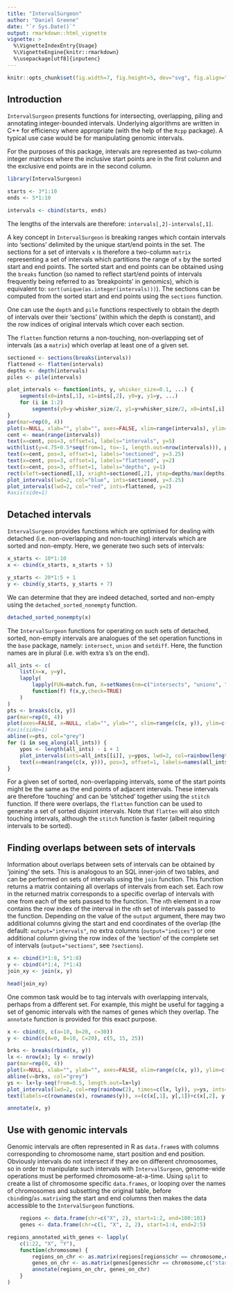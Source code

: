 ---
title: "IntervalSurgeon"
author: "Daniel Greene"
date: "`r Sys.Date()`"
output: rmarkdown::html_vignette
vignette: >
  %\VignetteIndexEntry{Usage}
  %\VignetteEngine{knitr::rmarkdown}
  %\usepackage[utf8]{inputenc}
---
```{r echo=FALSE}
knitr::opts_chunk$set(fig.width=7, fig.height=5, dev="svg", fig.align="center")
```

## Introduction

`IntervalSurgeon` presents functions for intersecting, overlapping, piling and annotating integer-bounded intervals. 
Underlying algorithms are written in C++ for efficiency where appropriate (with the help of the `Rcpp` package). 
A typical use case would be for manipulating genomic intervals.

For the purposes of this package, intervals are represented as two-column integer matrices where the inclusive start points are in the first column and the exclusive end points are in the second column. 

```{r}
library(IntervalSurgeon)

starts <- 3*1:10
ends <- 5*1:10

intervals <- cbind(starts, ends)
```

The lengths of the intervals are therefore: `intervals[,2]-intervals[,1]`.

A key concept in `IntervalSurgeon` is breaking ranges which contain intervals into 'sections' delimited by the unique start/end points in the set.
The sections for a set of intervals `x` is therefore a two-column `matrix` representing a set of intervals which partitions the range of `x` by the sorted start and end points.
The sorted start and end points can be obtained using the `breaks` function (so named to reflect start/end points of intervals frequently being referred to as 'breakpoints' in genomics), which is equivalent to: `sort(unique(as.integer(intervals)))`). 
The sections can be computed from the sorted start and end points using the `sections` function.

One can use the `depth` and `pile` functions respectively to obtain the depth of intervals over their 'sections' (within which the depth is constant), and the row indices of original intervals which cover each section.

The `flatten` function returns a non-touching, non-overlapping set of intervals (as a `matrix`) which overlap at least one of a given set.

```{r}
sectioned <- sections(breaks(intervals))
flattened <- flatten(intervals)
depths <- depth(intervals)
piles <- pile(intervals)
```

```{r fig.width=7, fig.height=3, echo=FALSE}
plot_intervals <- function(ints, y, whisker_size=0.1, ...) {
	segments(x0=ints[,1], x1=ints[,2], y0=y, y1=y, ...)
	for (i in 1:2)
		segments(y0=y-whisker_size/2, y1=y+whisker_size/2, x0=ints[,i], x1=ints[,i], ...)
}
par(mar=rep(0, 4))
plot(x=NULL, xlab="", ylab="", axes=FALSE, xlim=range(intervals), ylim=c(0, 6))
cent <- mean(range(intervals))
text(x=cent, pos=3, offset=1, labels="intervals", y=5)
with(list(y=4.75+0.5*seq(from=1, to=-1, length.out=nrow(intervals))), plot_intervals(whisker_size=0, lwd=2, col="black", ints=intervals, y=y))
text(x=cent, pos=3, offset=1, labels="sectioned", y=3.25)
text(x=cent, pos=3, offset=1, labels="flattened", y=2)
text(x=cent, pos=3, offset=1, labels="depths", y=1)
rect(xleft=sectioned[,1], xright=sectioned[,2], ytop=depths/max(depths), ybottom=0, col="light grey")
plot_intervals(lwd=2, col="blue", ints=sectioned, y=3.25)
plot_intervals(lwd=2, col="red", ints=flattened, y=2)
#axis(side=1)
```

## Detached intervals

`IntervalSurgeon` provides functions which are optimised for dealing with detached (i.e. non-overlapping and non-touching) intervals which are sorted and non-empty. Here, we generate two such sets of intervals:

```{r}
x_starts <- 10*1:10
x <- cbind(x_starts, x_starts + 5)

y_starts <- 20*1:5 + 1
y <- cbind(y_starts, y_starts + 7)
```

We can determine that they are indeed detached, sorted and non-empty using the `detached_sorted_nonempty` function. 

```{r}
detached_sorted_nonempty(x)
```

The `IntervalSurgeon` functions for operating on such sets of detached, sorted, non-empty intervals are analogues of the set operation functions in the `base` package, namely: `intersect`, `union` and `setdiff`. Here, the function names are in plural (i.e. with extra s's on the end).

```{r fig.width=7, fig.height=4, echo=FALSE}
all_ints <- c(
	list(x=x, y=y),
	lapply(
		lapply(FUN=match.fun, X=setNames(nm=c("intersects", "unions", "setdiffs"))),
		function(f) f(x,y,check=TRUE)
	)
)
pts <- breaks(c(x, y))
par(mar=rep(0, 4))
plot(axes=FALSE, x=NULL, xlab="", ylab="", xlim=range(c(x, y)), ylim=c(0.5, length(all_ints)+0.5))
#axis(side=1)
abline(v=pts, col="grey")
for (i in seq_along(all_ints)) {
	ypos <- length(all_ints) - i + 1
	plot_intervals(ints=all_ints[[i]], y=ypos, lwd=2, col=rainbow(length(all_ints))[i])
	text(x=mean(range(c(x, y))), pos=3, offset=1, labels=names(all_ints)[i], y=ypos)
}
```

For a given set of sorted, non-overlapping intervals, some of the start points might be the same as the end points of adjacent intervals. 
These intervals are therefore 'touching' and can be 'stitched' together using the `stitch` function.
If there were overlaps, the `flatten` function can be used to generate a set of sorted disjoint intervals.
Note that `flatten` will also stitch touching intervals, although the `stitch` function is faster (albeit requiring intervals to be sorted).

## Finding overlaps between sets of intervals

Information about overlaps between sets of intervals can be obtained by 'joining' the sets.
This is analogous to an SQL inner-join of two tables, and can be performed on sets of intervals using the `join` function.
This function returns a matrix containing all overlaps of intervals from each set.
Each row in the returned matrix corresponds to a specific overlap of intervals with one from each of the sets passed to the function.
The `n`th element in a row contains the row index of the interval in the `n`th set of intervals passed to the function.
Depending on the value of the `output` argument, there may two additional columns giving the start and end coordinates of the overlap (the default: `output="intervals"`,
no extra columns (`output="indices"`) or one additional column giving the row index of the 'section' of the complete set of intervals (`output="sections"`, see `?sections`). 

```{r}
x <- cbind(3*1:8, 5*1:8)
y <- cbind(4*1:4, 7*1:4)
join_xy <- join(x, y)

head(join_xy)
```

One common task would be to tag intervals with overlapping intervals, perhaps from a different set. 
For example, this might be useful for tagging a set of genomic intervals with the names of genes which they overlap.
The `annotate` function is provided for this exact purpose.

```{r}
x <- cbind(0, c(a=10, b=20, c=30))
y <- cbind(c(A=0, B=10, C=20), c(5, 15, 25))
```
```{r fig.width=7, fig.height=3.5, echo=FALSE}
brks <- breaks(rbind(x, y))
lx <- nrow(x); ly <- nrow(y)
par(mar=rep(0, 4))
plot(x=NULL, xlab="", ylab="", axes=FALSE, xlim=range(c(x, y)), ylim=c(0, lx+ly))
abline(v=brks, col="grey")
ys <- lx+ly-seq(from=0.5, length.out=lx+ly)
plot_intervals(lwd=2, col=rep(rainbow(2), times=c(lx, ly)), y=ys, ints=rbind(x, y))
text(labels=c(rownames(x), rownames(y)), x=(c(x[,1], y[,1])+c(x[,2], y[,2]))/2, y=ys, pos=3)
```
```{r}
annotate(x, y)
```

## Use with genomic intervals

Genomic intervals are often represented in R as `data.frame`s with columns corresponding to chromosome name, start position and end position.
Obviously intervals do not intersect if they are on different chromosomes, so in order to manipulate such intervals with `IntervalSurgeon`, genome-wide operations must be performed chromosome-at-a-time. Using `split` to create a list of chromosome specific `data.frames`, or looping over the names of chromosomes and subsetting the original table, before `cbind`ing/`as.matrix`ing the start and end columns then makes the data accessible to the `IntervalSurgeon` functions.

```{r echo=FALSE}
	regions <- data.frame(chr=c("X", 2), start=1:2, end=100:101)
	genes <- data.frame(chr=c(1, "X", 2, 2), start=1:4, end=2:5)
```
```{r}
regions_annotated_with_genes <- lapply(
	c(1:22, "X", "Y"),
	function(chromosome) {
		regions_on_chr <- as.matrix(regions[regions$chr == chromosome,c("start", "end")])
		genes_on_chr <- as.matrix(genes[genes$chr == chromosome,c("start","end")])
		annotate(regions_on_chr, genes_on_chr)
	}
)
```
